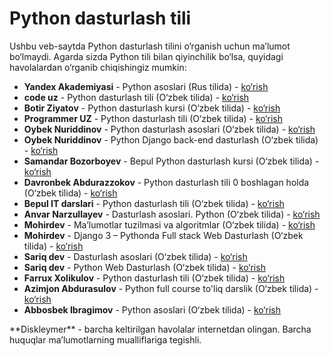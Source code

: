 # Python dasturlash tili

Ushbu veb-saytda Python dasturlash tilini o‘rganish uchun ma’lumot bo‘lmaydi. Agarda sizda Python tili bilan qiyinchilik bo‘lsa,
quyidagi havolalardan o‘rganib chiqishingiz mumkin:

- **Yandex Akademiyasi** - Python asoslari (Rus tilida) - [ko‘rish](https://academy.yandex.ru/handbook/python)
- **code uz** - Python dasturlash tili (O‘zbek tilida) - [ko‘rish](https://www.youtube.com/playlist?list=PLPCDJXWqKXKEYN2Ke6v79YmDs9K3YK27v)
- **Botir Ziyatov** - Python dasturlash kursi (O‘zbek tilida) - [ko‘rish](https://www.youtube.com/playlist?list=PLOvS2OkP87tSfos3rmPAhg9FqFDhbOcr1)
- **Programmer UZ** - Python dasturlash tili (O‘zbek tilida) - [ko‘rish](https://www.youtube.com/playlist?list=PLY4N-4FJdZQByVpTcFGbptTbtxy4_ka5v)
- **Oybek Nuriddinov** - Python dasturlash asoslari (O‘zbek tilida) - [ko‘rish](https://www.youtube.com/playlist?list=PLZ67NWgKA8g49hjPhPXT9EiINuJ2eMSMy)
- **Oybek Nuriddinov** - Python Django back-end dasturlash (O‘zbek tilida) - [ko‘rish](https://www.youtube.com/playlist?list=PLZ67NWgKA8g7b-o4w5bm3B4fngZ2ug959)
- **Samandar Bozorboyev** - Bepul Python dasturlash kursi (O‘zbek tilida) - [ko‘rish](https://www.youtube.com/playlist?list=PL6oXq-ewk5q2BQZQ1OjtJN8cz42qs4gOB)
- **Davronbek Abdurazzokov** - Python dasturlash tili 0 boshlagan holda (O‘zbek tilida) - [ko‘rish](https://www.youtube.com/playlist?list=PLDheSaWUUp6Y1eal_yVw6LiyjjM7ivCXV)
- **Bepul IT darslari** - Python dasturlash tili (O‘zbek tilida) - [ko‘rish](https://www.youtube.com/playlist?list=PLybefHWRbBFb5nN889rcoH5RVR0GimzUU)
- **Anvar Narzullayev** - Dasturlash asoslari. Python (O‘zbek tilida) - [ko‘rish](https://mohirdev.uz/kurslar/dasturlash-asoslari-python/)
- **Mohirdev** - Maʼlumotlar tuzilmasi va algoritmlar (O‘zbek tilida) - [ko‘rish](https://mohirdev.uz/kurslar/algoritmlar/)
- **Mohirdev** - Django 3 – Pythonda Full stack Web Dasturlash (O‘zbek tilida) - [ko‘rish](https://mohirdev.uz/kurslar/django-3-pythonda-full-stack-web-dasturlash/)
- **Sariq dev** - Dasturlash asoslari (O‘zbek tilida) - [ko‘rish](https://www.youtube.com/playlist?list=PLwsopmzfbOn9Lw5D7a26THpBDgAma1Sus)
- **Sariq dev** - Python Web Dasturlash (O‘zbek tilida) - [ko‘rish](https://www.youtube.com/playlist?list=PLwsopmzfbOn_1XLqRYV7gu8ozcYvPEqmd)
- **Farrux Xolikulov** - Python dasturlash tili (O‘zbek tilida) - [ko‘rish](https://www.youtube.com/playlist?list=PL9Nmm2qT45J8Wr9PT8ng0dc2CYHsSpagR)
- **Azimjon Abdurasulov** - Python full course to'liq darslik (O‘zbek tilida) - [ko‘rish](https://www.youtube.com/playlist?list=PLH_QMO_ghWBrh4ndFI6gw3_iujez7on0Z)
- **Abbosbek Ibragimov** - Python asoslari (O‘zbek tilida) - [ko‘rish](https://library.samdu.uz/book?id=962)


<Callout type="warning" emoji="⚠️">
    **Diskleymer** - barcha keltirilgan havolalar internetdan olingan. Barcha huquqlar ma’lumotlarning mualliflariga tegishli.
</Callout>
